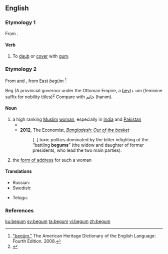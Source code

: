 {{also|Begum|bégum|Begüm}}
==English==
{{wikipedia}}

===Etymology 1===
From {{prefix|be|gum|lang=en}}.

====Verb====
{{en-verb|begumm}}

# {{lb|en|transitive}} To [[daub]] or [[cover]] with [[gum]].

===Etymology 2===
From {{etyl|ur|en}} {{m|ur|بیگم|sc=ur-Arab}} and {{etyl|hi|en}} {{m|hi|बेगम|tr=begam||lady|sc=Deva}}, from East {{etyl|trk|en}} ''begüm'' <ref>[http://www.bartleby.com/61/29/B0162900.html "begüm."] The American Heritage Dictionary of the English Language: Fourth Edition. 2008.</ref>

Beg (A provincial governor under the Ottoman Empire, a [[bey]])+ um (feminine suffix for nobility titles)<ref>{{R:tr:Nishanyan|begüm}}</ref> Compare with [[خانم]] (hanım).

====Noun====
{{en-noun}}

# a high ranking [[Muslim]] [[woman]], especially in [[India]] and [[Pakistan]]
#* {{quote-book
|year=1872
|year_published='''2009'''
|edition=HTML
|editor=
|author=James De Mille
|title=The Cryptogram
|chapter=
|url=http://www.gutenberg.org/dirs/2/8/4/3/28435/28435-h/28435-h.htm
|genre=
|publisher=The Gutenberg Project
|isbn=
|page=
|passage=She was the daughter of an English officer, who having fallen in love with an Indian '''Begum''' gave up home, country, and friends, and married her.
}}
#* '''2012''', The Economist, ''[http://www.economist.com/news/leaders/21565627-lessons-achievements—yes-really-achievements—-bangladesh-out-basket Bangladesh: Out of the basket]''
#*: [..] toxic politics dominated by the bitter infighting of the “battling '''begums'''” (the widow and daughter of former presidents, who lead the two main parties).
# the [[form of address]] for such a woman

====Translations====
{{trans-top|a high ranking woman}}
* Russian: {{t|ru|бе́гума|f}}
* Swedish: {{t+|sv|begum|c}}
{{trans-mid}}
* Telugu: {{t|te|బేగం}}
{{trans-bottom}}

===References===
<references />

[[ku:begum]]
[[sv:begum]]
[[ta:begum]]
[[vi:begum]]
[[zh:begum]]